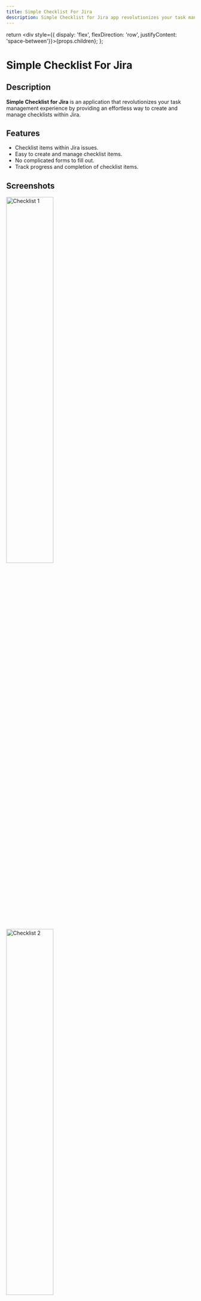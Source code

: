 ```yaml
---
title: Simple Checklist For Jira
description: Simple Checklist for Jira app revolutionizes your task management experience by providing an effortless way to create and manage checklists within Jira.
---
```


  return <div style={{ dispaly: 'flex', flexDirection: 'row', justifyContent: 'space-between'}}>{props.children}</div>;
};


# Simple Checklist For Jira

## Description

**Simple Checklist for Jira** is an application that revolutionizes your task management experience by providing an effortless way to create and manage checklists within Jira.

## Features

- Checklist items within Jira issues.
- Easy to create and manage checklist items.
- No complicated forms to fill out.
- Track progress and completion of checklist items.

## Screenshots

<Flex>
  <Image src="https://nizukshya.com/simple-checklist/app-checklist.jpg" alt="Checklist 1" caption="Screenshot 1" width="50%" />
  <Image src="https://nizukshya.com/simple-checklist/app-checklist-2.png" alt="Checklist 2" caption="Screenshot 2 " width="50%" />
</Flex>

## Installation

You can install **Simple Checklist for Jira** from the [Atlassian Marketplace](https://marketplace.atlassian.com/apps/1231675/simple-checklist-for-jira?hosting=cloud&tab=overview).
